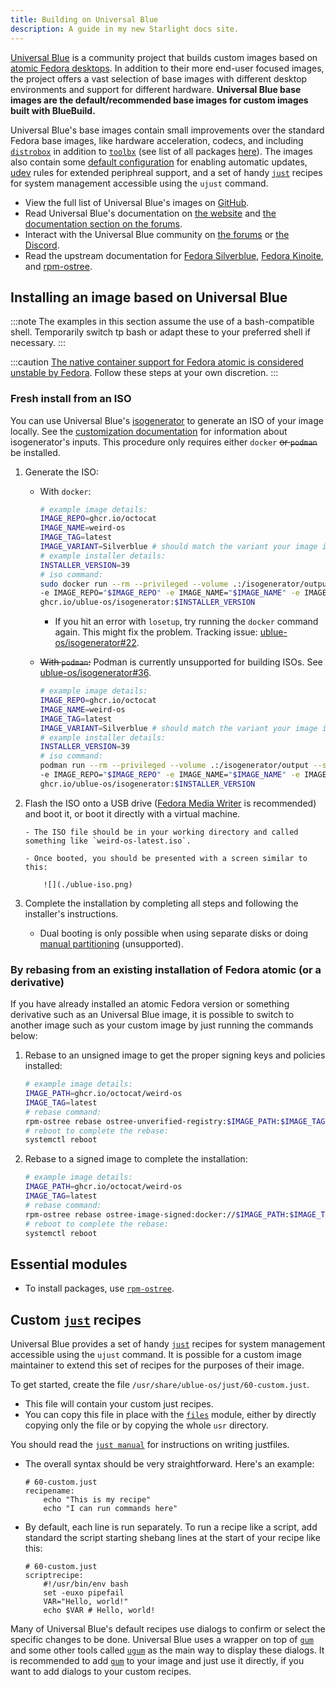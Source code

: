 ```yaml
---
title: Building on Universal Blue
description: A guide in my new Starlight docs site.
---
```


[Universal Blue](https://universal-blue.org/) is a community project that builds custom images based on [atomic Fedora desktops](https://fedoraproject.org/atomic-desktops/). In addition to their more end-user focused images, the project offers a vast selection of base images with different desktop environments and support for different hardware. **Universal Blue base images are the default/recommended base images for custom images built with BlueBuild.**

Universal Blue's base images contain small improvements over the standard Fedora base images, like hardware acceleration, codecs, and including [`distrobox`](https://distrobox.it/) in addition to [`toolbx`](https://containertoolbx.org/) (see list of all packages [here](https://github.com/ublue-os/main/blob/main/packages.json)). The images also contain some [default configuration](https://github.com/ublue-os/config) for enabling automatic updates, [udev](https://en.wikipedia.org/wiki/Udev) rules for extended periphreal support, and a set of handy [`just`](https://just.systems/) recipes for system management accessible using the `ujust` command.

-   View the full list of Universal Blue's images on [GitHub](https://github.com/orgs/ublue-os/packages).
-   Read Universal Blue's documentation on [the website](https://universal-blue.org/introduction/) and [the documentation section on the forums](https://universal-blue.discourse.group/docs).
-   Interact with the Universal Blue community on [the forums](https://universal-blue.discourse.group/) or [the Discord](https://discord.gg/WEu6BdFEtp).
-   Read the upstream documentation for [Fedora Silverblue](https://docs.fedoraproject.org/en-US/fedora-silverblue/), [Fedora Kinoite](https://docs.fedoraproject.org/en-US/fedora-kinoite/), and [rpm-ostree](https://coreos.github.io/rpm-ostree/).

## Installing an image based on Universal Blue

:::note
The examples in this section assume the use of a bash-compatible shell. Temporarily switch tp bash or adapt these to your preferred shell if necessary.
:::

:::caution
[The native container support for Fedora atomic is considered unstable by Fedora](https://www.fedoraproject.org/wiki/Changes/OstreeNativeContainerStable). Follow these steps at your own discretion.
:::

### Fresh install from an ISO

You can use Universal Blue's [isogenerator](https://github.com/ublue-os/isogenerator) to generate an ISO of your image locally. See the [customization documentation](https://github.com/ublue-os/isogenerator?tab=readme-ov-file#customizing) for information about isogenerator's inputs. This procedure only requires either `docker` ~~or `podman`~~ be installed.

1.  Generate the ISO:

    -   With `docker`:

        ```bash
        # example image details:
        IMAGE_REPO=ghcr.io/octocat
        IMAGE_NAME=weird-os
        IMAGE_TAG=latest
        IMAGE_VARIANT=Silverblue # should match the variant your image is based on
        # example installer details:
        INSTALLER_VERSION=39
        # iso command:
        sudo docker run --rm --privileged --volume .:/isogenerator/output \
        -e IMAGE_REPO="$IMAGE_REPO" -e IMAGE_NAME="$IMAGE_NAME" -e IMAGE_TAG="$IMAGE_TAG" -e VARIANT="$IMAGE_VARIANT" \
        ghcr.io/ublue-os/isogenerator:$INSTALLER_VERSION
        ```

        -   If you hit an error with `losetup`, try running the `docker` command again. This might fix the problem. Tracking issue: [ublue-os/isogenerator#22](https://github.com/ublue-os/isogenerator/issues/22).

    -   ~~With `podman`:~~ Podman is currently unsupported for building ISOs. See [ublue-os/isogenerator#36](https://github.com/ublue-os/isogenerator/issues/36).

        ```bash
        # example image details:
        IMAGE_REPO=ghcr.io/octocat
        IMAGE_NAME=weird-os
        IMAGE_TAG=latest
        IMAGE_VARIANT=Silverblue # should match the variant your image is based on
        # example installer details:
        INSTALLER_VERSION=39
        # iso command:
        podman run --rm --privileged --volume .:/isogenerator/output --security-opt label=disable --pull=newer \
        -e IMAGE_REPO="$IMAGE_REPO" -e IMAGE_NAME="$IMAGE_NAME" -e IMAGE_TAG="$IMAGE_TAG" -e VARIANT="$IMAGE_VARIANT" \
        ghcr.io/ublue-os/isogenerator:$INSTALLER_VERSION
        ```

2.  Flash the ISO onto a USB drive ([Fedora Media Writer](https://www.fedoraproject.org/en/workstation/download) is recommended) and boot it, or boot it directly with a virtual machine.

        - The ISO file should be in your working directory and called something like `weird-os-latest.iso`.

        - Once booted, you should be presented with a screen similar to this:

            ![](./ublue-iso.png)

3.  Complete the installation by completing all steps and following the installer's instructions.

    -   Dual booting is only possible when using separate disks or doing [manual partitioning](https://docs.fedoraproject.org/en-US/fedora-silverblue/installation/#manual-partition) (unsupported).

### By rebasing from an existing installation of Fedora atomic (or a derivative)

If you have already installed an atomic Fedora version or something derivative such as an Universal Blue image, it is possible to switch to another image such as your custom image by just running the commands below:

1. Rebase to an unsigned image to get the proper signing keys and policies installed:

    ```bash
    # example image details:
    IMAGE_PATH=ghcr.io/octocat/weird-os
    IMAGE_TAG=latest
    # rebase command:
    rpm-ostree rebase ostree-unverified-registry:$IMAGE_PATH:$IMAGE_TAG
    # reboot to complete the rebase:
    systemctl reboot
    ```

2. Rebase to a signed image to complete the installation:

    ```bash
    # example image details:
    IMAGE_PATH=ghcr.io/octocat/weird-os
    IMAGE_TAG=latest
    # rebase command:
    rpm-ostree rebase ostree-image-signed:docker://$IMAGE_PATH:$IMAGE_TAG
    # reboot to complete the rebase:
    systemctl reboot
    ```

## Essential modules

-   To install packages, use [`rpm-ostree`](/reference/modules/rpm-ostree/).

## Custom [`just`](https://just.systems/) recipes

Universal Blue provides a set of handy [`just`](https://just.systems/) recipes for system management accessible using the `ujust` command. It is possible for a custom image maintainer to extend this set of recipes for the purposes of their image.

To get started, create the file `/usr/share/ublue-os/just/60-custom.just`.

-   This file will contain your custom just recipes.
-   You can copy this file in place with the [`files`](/reference/modules/files/) module, either by directly copying only the file or by copying the whole `usr` directory.

You should read the [`just manual`](https://just.systems/man/en/chapter_20.html) for instructions on writing justfiles.

-   The overall syntax should be very straightforward. Here's an example:

    ```justfile
    # 60-custom.just
    recipename:
        echo "This is my recipe"
        echo "I can run commands here"
    ```

-   By default, each line is run separately. To run a recipe like a script, add standard the script starting shebang lines at the start of your recipe like this:
    ```justfile
    # 60-custom.just
    scriptrecipe:
        #!/usr/bin/env bash
        set -euxo pipefail
        VAR="Hello, world!"
        echo $VAR # Hello, world!
    ```

Many of Universal Blue's default recipes use dialogs to confirm or select the specific changes to be done. Universal Blue uses a wrapper on top of [`gum`](https://github.com/charmbracelet/gum) and some other tools called [`ugum`](https://github.com/ublue-os/config/blob/main/build/ublue-os-just/ugum) as the main way to display these dialogs. It is recommended to add [`gum`](https://github.com/charmbracelet/gum) to your image and just use it directly, if you want to add dialogs to your custom recipes.
